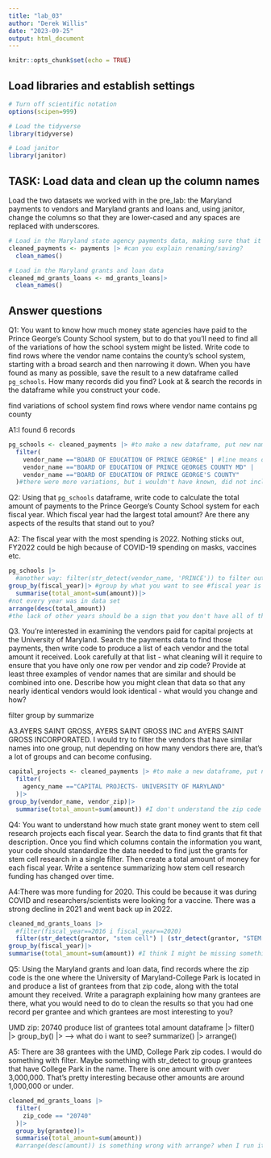 ```yaml
---
title: "lab_03"
author: "Derek Willis"
date: "2023-09-25"
output: html_document
---
```


```r
knitr::opts_chunk$set(echo = TRUE)
```

## Load libraries and establish settings

```r
# Turn off scientific notation
options(scipen=999)

# Load the tidyverse
library(tidyverse)

# Load janitor
library(janitor)
```

## TASK: Load data and clean up the column names

Load the two datasets we worked with in the pre_lab: the Maryland payments to vendors and Maryland grants and loans and, using janitor, change the columns so that they are lower-cased and any spaces are replaced with underscores.

```r
# Load in the Maryland state agency payments data, making sure that it correctly sets the datatypes using all of the rows
cleaned_payments <- payments |> #can you explain renaming/saving? 
  clean_names()

# Load in the Maryland grants and loan data
cleaned_md_grants_loans <- md_grants_loans|> 
  clean_names()
```

## Answer questions

Q1: You want to know how much money state agencies have paid to the Prince George's County School system, but to do that you'll need to find all of the variations of how the school system might be listed. Write code to find rows where the vendor name contains the county's school system, starting with a broad search and then narrowing it down. When you have found as many as possible, save the result to a new dataframe called `pg_schools`. How many records did you find? Look at & search the records in the dataframe while you construct your code.

find variations of school system
find rows where vendor name contains pg county

A1:I found 6 records 

```r
pg_schools <- cleaned_payments |> #to make a new dataframe, put new name in the front, to check look in environment
  filter(
    vendor_name =="BOARD OF EDUCATION OF PRINCE GEORGE" | #line means or
    vendor_name =="BOARD OF EDUCATION OF PRINCE GEORGES COUNTY MD" |
    vendor_name =="BOARD OF EDUCATION OF PRINCE GEORGE'S COUNTY"
  )#there were more variations, but i wouldn't have known, did not include community college because we're looking at K-12 vs higher education; there about 90 records for the school system as vendor
```

Q2: Using that `pg_schools` dataframe, write code to calculate the total amount of payments to the Prince George's County School system for each fiscal year. Which fiscal year had the largest total amount? Are there any aspects of the results that stand out to you?

A2: The fiscal year with the most spending is 2022. Nothing sticks out, FY2022 could be high because of COVID-19 spending on masks, vaccines etc. 

```r
pg_schools |>
  #another way: filter(str_detect(vendor_name, 'PRINCE')) to filter out all the names with PG County
group_by(fiscal_year)|> #group by what you want to see #fiscal year is on far left:)
  summarise(total_amont=sum(amount))|>
#not every year was in data set
arrange(desc(total_amount))
#the lack of other years should be a sign that you don't have all of the records you need from your work in A1
```

Q3. You're interested in examining the vendors paid for capital projects at the University of Maryland. Search the payments data to find those payments, then write code to produce a list of each vendor and the total amount it received. Look carefully at that list - what cleaning will it require to ensure that you have only one row per vendor and zip code? Provide at least three examples of vendor names that are similar and should be combined into one. Describe how you might clean that data so that any nearly identical vendors would look identical - what would you change and how?

filter
group by 
summarize

A3.AYERS SAINT GROSS, AYERS SAINT GROSS INC and AYERS SAINT GROSS INCORPORATED. I would try to filter the vendors that have similar names into one group, nut depending on how many vendors there are, that's a lot of groups and can become confusing.  

```r
capital_projects <- cleaned_payments |> #to make a new dataframe, put new name in the front, to check look in environment
  filter(
    agency_name =="CAPITAL PROJECTS- UNIVERSITY OF MARYLAND"
  )|>
group_by(vendor_name, vendor_zip)|>
  summarise(total_amount=sum(amount)) #I don't understand the zip code part of the question; I think I'm missing something?? need more examples of vendors and you want to mutate and case_when to clean up similar but distinct names 

```

Q4: You want to understand how much state grant money went to stem cell research projects each fiscal year. Search the data to find grants that fit that description. Once you find which columns contain the information you want, your code should standardize the data needed to find just the grants for stem cell research in a single filter. Then create a total amount of money for each fiscal year. Write a sentence summarizing how stem cell research funding has changed over time.

A4:There was more funding for 2020. This could be because it was during COVID and researchers/scientists were looking for a vaccine. There was a strong decline in 2021 and went back up in 2022. 

```r
cleaned_md_grants_loans |> 
  #filter(fiscal_year==2016 i fiscal_year==2020)
  filter(str_detect(grantor, "stem cell") | (str_detect(grantor, "STEM CELL")))|> #each one has stem cell but filter is case sensitive, can use str_detect 
group_by(fiscal_year)|>
summarise(total_amount=sum(amount)) #I think I might be missing something?? used str_detect to look in the description column that would have found more stem cell grants

```

Q5: Using the Maryland grants and loan data, find records where the zip code is the one where the University of Maryland-College Park is located in and produce a list of grantees from that zip code, along with the total amount they received. Write a paragraph explaining how many grantees are there, what you would need to do to clean the results so that you had one record per grantee and which grantees are most interesting to you?

UMD zip: 20740
produce list of grantees
total amount
dataframe |>
   filter() |>
   group_by() |> --> what do i want to see? 
   summarize() |>
   arrange()

A5: There are 38 grantees with the UMD, College Park zip codes. I would do something with filter. Maybe something with str_detect to group grantees that have College Park in the name. There is one amount with over 3,000,000. That's pretty interesting because other amounts are around 1,000,000 or under. 

```r
cleaned_md_grants_loans |> 
  filter(
    zip_code == "20740"
  )|>
  group_by(grantee)|> 
  summarise(total_amount=sum(amount))
  #arrange(desc(amount)) is something wrong with arrange? when I run it says amount does not exist

```

